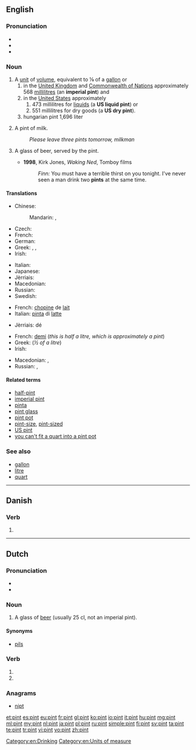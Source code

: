 {{also|Pint}}
==English==
{{wikipedia}}

===Pronunciation===
* {{IPA|/paɪnt/}}
* {{audio|en-us-pint.ogg|Audio (US)}}
* {{rhymes|aɪnt}}

===Noun===
{{en-noun}}

# A [[unit]] of [[volume]], equivalent to ⅛ of a [[gallon]] or
## in the [[United Kingdom]] and [[Commonwealth of Nations]] approximately 568 [[millilitre]]s (an '''imperial pint''') and
## in the [[United States]] approximately
### 473 millilitres for [[liquid]]s (a '''US liquid pint''') or
### 551 millilitres for dry goods (a '''US dry pint''').
## hungarian pint 1,696 liter
# {{British}} A pint of milk.
#: ''Please leave three pints tomorrow, milkman''
# {{euphemistic}} A glass of beer, served by the pint.
#* '''1998''', Kirk Jones, ''Waking Ned'', Tomboy films
#*: ''Finn:'' You must have a terrible thirst on you tonight. I've never seen a man drink two '''pints''' at the same time.

====Translations====
{{trans-top|unit of volume for liquids}}
* Chinese:
*: Mandarin: {{t|cmn|品脫|sc=Hani}}, {{t|cmn|品脱|tr=pǐntuō|sc=Hani}}
* Czech: {{t-|cs|pinta|f}}
* French: {{t+|fr|chopine|f}} {{qualifier|NOTE: "pinte" is a false friend which really means "quart"}}
* German: {{t-|de|Pint|n}}
* Greek: {{t-|el|χοεύς|m}}, {{t-|el|πίντα|f}}, {{t-|el|⅛ του γαλονιού|n}}
* Irish: {{t-|ga|pionta|m|xs=Irish}}
{{trans-mid}}
* Italian: {{t+|it|pinta|f}}
* Japanese: {{t|ja|パイント|tr=painto|sc=Jpan}}
* Jèrriais: {{tø|roa-jer|pînte|f}}
* Macedonian: {{t-|mk|пинта|f|tr=pínta}}
* Russian: {{t+|ru|пинта|f|tr=pínta}}
* Swedish: {{t+|sv|pint|c}}
{{trans-bottom}}

{{trans-top|pint of milk}}
* French: [[chopine]] de [[lait]] {{f}}
* Italian: [[pinta]] di [[latte]] {{f}}
{{trans-mid}}
* Jèrriais: {{l|roa-jer|pînte}} dé {{l|roa-jer|lait}} {{f}}
{{trans-bottom}}

{{trans-top|pint of beer}}
* French: [[demi]] {{m}} (''this is half a litre, which is approximately a pint'')
* Greek: {{t-|el|μισόλιτρο|n}} (''½ of a litre'')
* Irish: {{t-|ga|pionta|m|xs=Irish}}
{{trans-mid}}
* Macedonian: {{t-|mk|кригла|f|tr=krígla}},  {{t-|mk|пинта|f|tr=pínta}}
* Russian: {{t|ru|кружка|f|tr=krúžka|sc=Cyrl}} {{qualifier|пи́ва}}, {{t|ru|пинта|f|tr=pínta|sc=Cyrl}}
{{trans-bottom}}

====Related terms====
* [[half-pint]]
* [[imperial pint]]
* [[pinta]]
* [[pint glass]]
* [[pint pot]]
* [[pint-size]], [[pint-sized]]
* [[US pint]]
* [[you can't fit a quart into a pint pot]]

===See also===
* [[gallon]]
* [[litre]]
* [[quart]]

[[Category:en:Drinking]]
[[Category:en:Units of measure]]

----

==Danish==

===Verb===
{{head|da|verb form}}

# {{form of|past participle|pine|lang=da}}

----

==Dutch==

===Pronunciation===
* {{rhymes|ɪnt|lang=nl}}
* {{audio|Nl-pint.ogg|Audio}}

===Noun===
{{nl-noun|c|pinten|pintje}}

# {{context|lang=nl|Southern}} A glass of [[beer]] (usually 25 cl, not an imperial pint).

====Synonyms====
* [[pils]]

===Verb===
{{head|nl}}

# {{nl-verb-form|p=23|n=sg|t=pres|m=ind|pinnen}}
# {{nl-verb-form|n=pl|m=imp|pinnen}}

===Anagrams===
* [[nipt#Dutch|nipt]]

[[et:pint]]
[[es:pint]]
[[eu:pint]]
[[fr:pint]]
[[gl:pint]]
[[ko:pint]]
[[io:pint]]
[[it:pint]]
[[hu:pint]]
[[mg:pint]]
[[ml:pint]]
[[my:pint]]
[[nl:pint]]
[[ja:pint]]
[[pl:pint]]
[[ru:pint]]
[[simple:pint]]
[[fi:pint]]
[[sv:pint]]
[[ta:pint]]
[[te:pint]]
[[tr:pint]]
[[vi:pint]]
[[vo:pint]]
[[zh:pint]]
